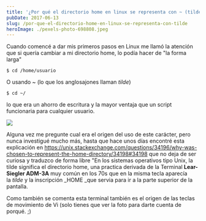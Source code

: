 ```yaml
---
title: '¿Por qué el directorio home en linux se representa con ~ (tilde)?'
pubDate: 2017-06-13
slug: /por-que-el-directorio-home-en-linux-se-representa-con-tilde
heroImage: ./pexels-photo-698808.jpeg
---
```


Cuando comencé a dar mis primeros pasos en Linux me llamó la atención que si quería cambiar a mi directorio home, lo podía hacer de "la forma larga"

```
$ cd /home/usuario
```

O usando ~ (lo que los anglosajones llaman *tilde*)

```
$ cd ~/
```

lo que era un ahorro de escritura y la mayor ventaja que un script funcionaria para cualquier usuario.

![](/images/l3esv.jpg)

Alguna vez me pregunte cual era el origen del uso de este carácter, pero nunca investigué mucho más, hasta que hace unos días encontré esta explicación en https://unix.stackexchange.com/questions/34196/why-was-chosen-to-represent-the-home-directory/34198#34198 que no deja de ser curiosa y traduzco de forma libre "En los sistemas operativos tipo Unix, la tilde significa el directorio home, una practica derivada de la Terminal **Lear-Siegler ADM-3A** muy común en los 70s que en la misma tecla aparecía la *tilde* y la inscripción _HOME _que servia para ir a la parte superior de la pantalla.

Como también se comenta esta terminal también es el origen de las teclas de movimiento de Vi (solo tienes que ver la foto para darte cuenta de porqué. ;)
